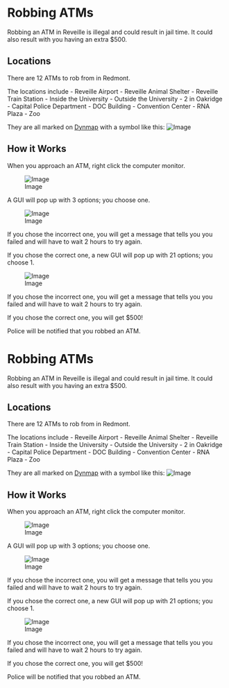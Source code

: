 <span id="robbing-atms"></span>
= Robbing ATMs =

Robbing an ATM in Reveille is illegal and could result in jail time. It could also result with you having an extra $500.

<span id="locations"></span>
== Locations ==

There are 12 ATMs to rob from in Redmont.

The locations include - Reveille Airport - Reveille Animal Shelter - Reveille Train Station - Inside the University - Outside the University - 2 in Oakridge - Capital Police Department - DOC Building - Convention Center - RNA Plaza - Zoo

They are all marked on [https://map.democracycraft.net/#Reveille;flat;2632,64,3860;0 Dynmap] with a symbol like this: [[File:https://i.imgur.com/j9DJo1d.png|Image]]

<span id="how-it-works"></span>
== How it Works ==

When you approach an ATM, right click the computer monitor.

<div class="figure">

[[File:https://i.imgur.com/NPfGOsO.png|Image]]

</div>
A GUI will pop up with 3 options; you choose one.

<div class="figure">

[[File:https://i.imgur.com/h2bwphT.png|Image]]

</div>
If you chose the incorrect one, you will get a message that tells you you failed and will have to wait 2 hours to try again.

If you chose the correct one, a new GUI will pop up with 21 options; you choose 1.

<div class="figure">

[[File:https://i.imgur.com/bnTPDzh.png|Image]]

</div>
If you chose the incorrect one, you will get a message that tells you you failed and will have to wait 2 hours to try again.

If you chose the correct one, you will get $500!

Police will be notified that you robbed an ATM.

<span id="robbing-atms-1"></span>
= Robbing ATMs =

Robbing an ATM in Reveille is illegal and could result in jail time. It could also result with you having an extra $500.

<span id="locations-1"></span>
== Locations ==

There are 12 ATMs to rob from in Redmont.

The locations include - Reveille Airport - Reveille Animal Shelter - Reveille Train Station - Inside the University - Outside the University - 2 in Oakridge - Capital Police Department - DOC Building - Convention Center - RNA Plaza - Zoo

They are all marked on [https://map.democracycraft.net/#Reveille;flat;2632,64,3860;0 Dynmap] with a symbol like this: [[File:https://i.imgur.com/j9DJo1d.png|Image]]

<span id="how-it-works-1"></span>
== How it Works ==

When you approach an ATM, right click the computer monitor.

<div class="figure">

[[File:https://i.imgur.com/NPfGOsO.png|Image]]

</div>
A GUI will pop up with 3 options; you choose one.

<div class="figure">

[[File:https://i.imgur.com/h2bwphT.png|Image]]

</div>
If you chose the incorrect one, you will get a message that tells you you failed and will have to wait 2 hours to try again.

If you chose the correct one, a new GUI will pop up with 21 options; you choose 1.

<div class="figure">

[[File:https://i.imgur.com/bnTPDzh.png|Image]]

</div>
If you chose the incorrect one, you will get a message that tells you you failed and will have to wait 2 hours to try again.

If you chose the correct one, you will get $500!

Police will be notified that you robbed an ATM.
